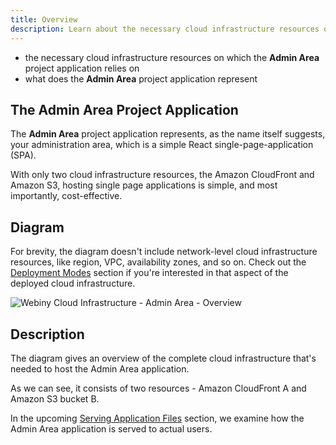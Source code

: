 ```yaml
---
title: Overview
description: Learn about the necessary cloud infrastructure resources on which the Admin Area project application relies on.
---
```



<Alert type="success" title="What you’ll learn">

- the necessary cloud infrastructure resources on which the **Admin Area** project application relies on
- what does the **Admin Area** project application represent

</Alert>

## The Admin Area Project Application

The **Admin Area** project application represents, as the name itself suggests, your administration area, which is a simple React single-page-application (SPA).

With only two cloud infrastructure resources, the Amazon CloudFront and Amazon S3, hosting single page applications is simple, and most importantly, cost-effective.

## Diagram

<Alert type="info">

For brevity, the diagram doesn't include network-level cloud infrastructure resources, like region, VPC, availability zones, and so on. Check out the [Deployment Modes](/docs/{version}/architecture/deployment-modes/introduction) section if you're interested in that aspect of the deployed cloud infrastructure.

</Alert>

<Image src={overview} title="Webiny Cloud Infrastructure - Admin Area - Overview" shadow={false} />

## Description

The diagram gives an overview of the complete cloud infrastructure that's needed to host the Admin Area application.

As we can see, it consists of two resources - Amazon CloudFront <diagram-letter>A</diagram-letter> and Amazon S3 bucket <diagram-letter>B</diagram-letter>.

In the upcoming [Serving Application Files](/docs/{version}/architecture/admin/serving-application-files) section, we examine how the Admin Area application is served to actual users.
